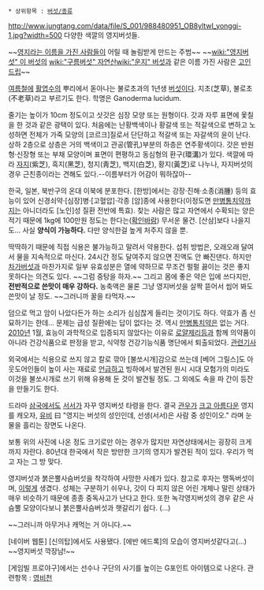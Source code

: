  * 상위항목 : [[버섯/종류]]

http://www.jungtang.com/data/file/S_001/988480951_OB8yltwI_yonggi-1.jpg?width=500
다양한 색깔의 영지버섯들.

~~[[허영지|영지라는 이름을 가진 사람]]들이 어릴 때 놀림받게 만드는 주범~~ ~~[[wiki:"영지버섯" 이 버섯]]의 [[wiki:"구름버섯" 자연산]][[wiki:"운지" 버섯]]과 같은 이름 가진 사람은 [[고인드립]]~~

[[여름]]철에 [[활엽수]]의 뿌리에서 돋아나는 불로초과의 1년생 [[버섯]]이다. 지초(芝草), 불로초(不老草)라고 부르기도 한다. 학명은 Ganoderma lucidum. 

줄기는 높이가 10cm 정도이고 삿갓은 심장 모양 또는 원형이다. 갓과 자루 표면에 옻칠을 한 것과 같은 광택이 있다. 처음에는 난황백색이나 황갈색 또는 적갈색으로 변하고 노성하면 전체가 가죽 모양의 [코르크]질로서 단단하고 적갈색 또는 자갈색의 윤이 난다. 상하 2층으로 상층은 거의 백색이고 관공(管孔)부분의 하층은 연주황색이다.  갓은 반원형·신장형 또는 부채 모양이며 표면이 편평하고 동심형의 환구(環溝)가 있다. 색깔에 따라 [[자지]](紫芝), 흑지(黑芝), 청지(靑芝), 백지(白芝), 황지(黃芝)로 나누나, 자지버섯의 경우 근친종이라는 견해도 있다.--이름부터가 어감이 뭐하잖아--

한국, 일본, 북반구의 온대 이북에 분포한다. [한방]에서는 강장·진해·소종(消腫) 등의 효능이 있어 신경쇠약·[심장]병·[고혈압]·각종 [암]종에 사용한다(이정도면 [[만병통치약]]까지는 아니더라도 [노인]성 질환 전반에 특효). 찾는 사람은 많고 자연에서 수확되는 양은 적기 때문에 1kg에 100만원 정도는 한다는([[확인바람]]) 무서운 물건. [산삼]보다 나을지도... 사실 '''양식이 가능하다.''' 다만 양식한걸 높게 처주지 않을 뿐.

딱딱하기 때문에 직접 식용은 불가능하고 말려서 약용한다. 섭취 방법은, 오래오래 달여서 물을 지속적으로 마신다. 24시간 정도 달여주지 않으면 진액도 안 빠진댄다. 하지만 [[차가버섯]]과 마찬가지로 일부 유효성분은 열에 약하므로 무조건 펄펄 끓이는 것은 좋지 못하다는 의견도 있다. ~~그럼 중탕을 하자.~~ 그리고 몸에 좋은 약은 입에 쓰다지만, '''전반적으로 쓴맛이 매우 강하다.''' 농축액은 물론 그냥 영지버섯을 살짝 뜯어서 씹어 봐도 쓴맛이 날 정도. ~~그러니까 꿀을 타먹자.~~

덤으로 먹고 암이 나았다든가 하는 소리가 심심찮게 들리는 것이기도 하다. 약효가 좀 신묘하기는 한데... 문제는 급성 질환에는 답이 없다는 것. 역시 [[만병통치약]]은 없는 거다. [[2010년]] 1월, 효능이 과학적으로 입증되지 않았다는 이유로 [[로얄제리]]등과 함께 의약품이 아니라 건강식품으로 판정을 받고, 식약청 건강기능식품 명단에서 퇴출되었다.
[http://news.naver.com/main/read.nhn?mode=LSD&mid=sec&sid1=102&oid=096&aid=0000102848 관련기사]

외국에서는 식용으로 쓰지 않고 칼로 깎아 [불쏘시개]감으로 쓰는데 [베어 그릴스]도 아웃도어인들이 높이 사는 재료로 [http://gall.dcinside.com/inflow/inflow_index.php?query=%BA%A3%BE%EE%B1%D7%B8%B1%BD%BA+%BF%B5%C1%F6&no=3480711&id=comedy_new 언급하고] 빙하에서 발견된 원시 시대 모험가의 미라도 이것을 불쏘시개로 쓰기 위해 유용해 둔 것이 발견될 정도. 그 외에도 속을 파 간이 등잔을 만들기도 한다.

드라마 [[삼국]]에서도 [[서서]]가 자꾸 영지버섯 타령을 한다. 결국 [[관우]]가 [[크고 아름다운]] 영지를 캐오자, [[유비]] 曰 "영지는 버섯의 성인인데, 선생(서서)은 사람 중 성인이오." 라며 눈물을 흘리는 장면도 나온다.

보통 위의 사진에 나온 정도 크기로만 아는 경우가 많지만 자연상태에서는 굉장히 크게까지 자란다. 80년대 한국에서 작은 방만한 크기의 영지가 발견된 적이 있다. 우리가 먹고 자는 그 방 맞다.

영지버섯과 붉은뿔사슴버섯을 착각하여 사망한 사례가 있다. 참고로 후자는 맹독버섯이며, [http://en.wikipedia.org/wiki/File:Podostroma_cornu-damae.jpg 이렇게] 생겼다. 성체는 구분하기 쉬우나, 갓이 다 피지 않은 어린 개체나 말린 상태가 매우 비슷하기 때문에 종종 중독사고가 난다고 한다. 또한 녹각영지버섯의 경우 같은 사슴뿔 모양이다보니 붉은뿔사슴버섯과 햇갈리기 쉽다. (...)

~~그러니까 아무거나 캐먹는 거 아니다.~~

[네이버 웹툰] [신의탑]에서도 사용됐다. [에반 에드록]의 모습이 영지버섯같다고(...) ~~영지버섯 깍장남!~~

[게임빌 프로야구]에서는 선수나 구단의 사기를 높이는 G포인트 아이템으로 나온다.
관련항목 : [[영비천]]

